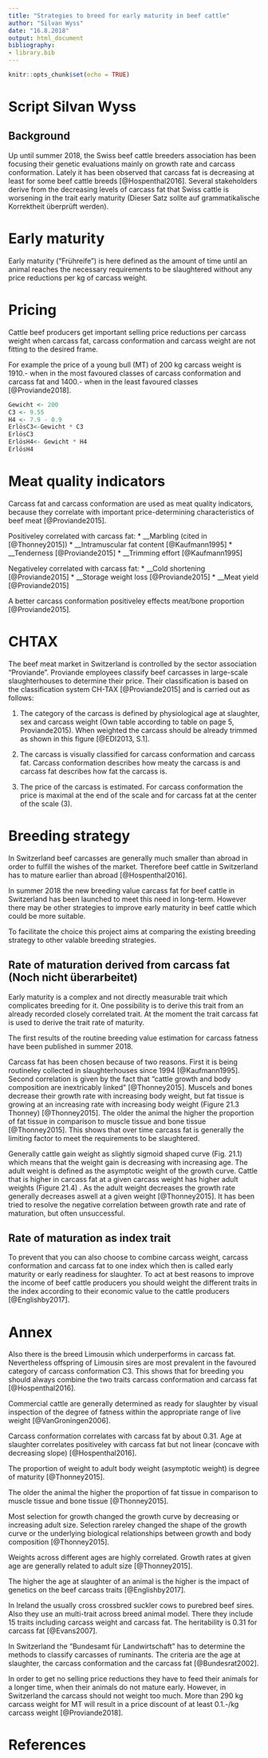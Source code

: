 ```yaml
---
title: "Strategies to breed for early maturity in beef cattle"
author: "Silvan Wyss"
date: "16.8.2018"
output: html_document
bibliography: 
- library.bib
---
```


```r
knitr::opts_chunk$set(echo = TRUE)
```


# Script Silvan Wyss

## Background

Up until summer 2018, the Swiss beef cattle breeders association has been focusing their genetic evaluations mainly on growth rate and carcass conformation. 
Lately it has been observed that carcass fat is decreasing at least for some beef cattle breeds [@Hospenthal2016]. 
Several stakeholders derive from the decreasing levels of carcass fat that Swiss cattle is worsening in the trait early maturity (Dieser Satz sollte auf grammatikalische Korrektheit überprüft werden).

# Early maturity

Early maturity ("Frühreife") is here defined as the amount of time until an animal reaches the necessary requirements to be slaughtered without any price reductions per kg of carcass weight. 

# Pricing

Cattle beef producers get important selling price reductions per carcass weight when carcass fat, carcass conformation and carcass weight are not fitting to the desired frame. 

For example the price of a young bull (MT) of 200 kg carcass weight is 1910.- when in the most favoured classes of carcass conformation and carcass fat and 1400.- when in the least favoured classes [@Proviande2018]. 

```r
Gewicht <- 200
C3 <- 9.55
H4 <- 7.9 - 0.9
ErlösC3<-Gewicht * C3
ErlösC3
ErlösH4<- Gewicht * H4
ErlösH4
```

# Meat quality indicators

Carcass fat and carcass conformation are used as meat quality indicators, because they correlate with important price-determining characteristics of beef meat [@Proviande2015]. 

Positiveley correlated with carcass fat:
* __Marbling (cited in [@Thonney2015])
* __Intramuscular fat content [@Kaufmann1995]
* __Tenderness [@Proviande2015]
* __Trimming effort [@Kaufmann1995]

Negativeley correlated with carcass fat:
* __Cold shortening [@Proviande2015]
* __Storage weight loss [@Proviande2015]
* __Meat yield [@Proviande2015]   

A better carcass conformation positiveley effects meat/bone proportion [@Proviande2015]. 

# CHTAX

The beef meat market in Switzerland is controlled by the sector association "Proviande". Proviande employees classify beef carcasses in large-scale slaughterhouses to determine their price. 
Their classification is based on the classification system CH-TAX [@Proviande2015] and is carried out as follows:

1. The category of the carcass is defined by physiological age at slaughter, sex and carcass weight (Own table according to table on page 5, Proviande2015). 
When weighted the carcass should be already trimmed as shown in this figure [@EDI2013, S.1].

2. The carcass is visually classified for carcass conformation and carcass fat. 
Carcass conformation describes how meaty the carcass is and carcass fat describes how fat the carcass is.

3. The price of the carcass is estimated. For carcass conformation the price is maximal at the end of the scale and for carcass fat at the center of the scale (3).

# Breeding strategy

In Switzerland beef carcasses are generally much smaller than abroad in order to fulfill the wishes of the market. 
Therefore beef cattle in Switzerland has to mature earlier than abroad [@Hospenthal2016]. 

In summer 2018 the new breeding value carcass fat for beef cattle in Switzerland has been launched to meet this need in long-term.
However there may be other strategies to improve early maturity in beef cattle which could be more suitable.

To facilitate the choice this project aims at comparing the existing breeding strategy to other valable breeding strategies.










## Rate of maturation derived from carcass fat (Noch nicht überarbeitet)

Early maturity is a complex and not directly measurable trait which complicates breeding for it. 
One possibility is to derive this trait from an already recorded closely correlated trait. At the moment the trait carcass fat is used to derive the trait rate of maturity.

The first results of the routine breeding value estimation for carcass fatness have been published in summer 2018.

Carcass fat has been chosen because of two reasons. 
First it is being routineley collected in slaughterhouses since 1994 [@Kaufmann1995]. 
Second correlation is given by the fact that "cattle growth and body composition are inextricably linked" [@Thonney2015]. 
Muscels and bones decrease their growth rate with increasing body weight, but fat tissue is growing at an increasing rate with increasing body weight (Figure 21.3 Thonney) [@Thonney2015].
The older the animal the higher the proportion of fat tissue in comparison to muscle tissue and bone tissue [@Thonney2015].
This shows that over time carcass fat is generally the limiting factor to meet the requirements to be slaughtered.

Generally cattle gain weight as slightly sigmoid shaped curve (Fig. 21.1) which means that the weight gain is decreasing with increasing age. 
The adult weight is defined as the asymptotic weight of the growth curve. 
Cattle that is higher in carcass fat at a given carcass weight has higher adult weights (Figure 21.4) . 
As the adult weight decreases the growth rate generally decreases aswell at a given weight [@Thonney2015].
It has been tried to resolve the negative correlation between growth rate and rate of maturation, but often unsuccessful.




## Rate of maturation as index trait

To prevent that you can also choose to combine carcass weight, carcass conformation and carcass fat to one index which then is called early maturity or early readiness for slaughter. 
To act at best reasons to improve the income of beef cattle producers you should weight the different traits in the index according to their economic value to the cattle producers [@Englishby2017].





# Annex

Also there is the breed Limousin which underperforms in carcass fat. 
Nevertheless offspring of Limousin sires are most prevalent in the favoured category of carcass conformation C3. 
This shows that for breeding you should always combine the two traits carcass conformation and carcass fat [@Hospenthal2016]. 

Commercial cattle are generally determined as ready for slaughter by visual inspection of the degree of fatness within the appropriate range of live weight [@VanGroningen2006].

Carcass conformation correlates with carcass fat by about 0.31. 
Age at slaughter correlates positiveley with carcass fat but not linear (concave with decreasing slope) [@Hospenthal2016].

The proportion of weight to adult body weight (asymptotic weight) is degree of maturity [@Thonney2015].

The older the animal the higher the proportion of fat tissue in comparison to muscle tissue and bone tissue [@Thonney2015].

Most selection for growth changed the growth curve by decreasing or increasing adult size. 
Selection rareley changed the shape of the growth curve or the underlying biological relationships between growth and body composition [@Thonney2015].

Weights across different ages are highly correlated. Growth rates at given age are generally related to adult size [@Thonney2015].

The higher the age at slaughter of an animal is the higher is the impact of genetics on the beef carcass traits [@Englishby2017].

In Ireland the usually cross crossbred suckler cows to purebred beef sires. 
Also they use an multi-trait across breed animal model. There they include 15 traits including carcass weight and carcass fat. 
The heritability is 0.31 for carcass fat [@Evans2007].

In Switzerland the "Bundesamt für Landwirtschaft" has to determine the methods to classify carcasses of ruminants. 
The criteria are the age at slaughter, the carcass conformation and the carcass fat [@Bundesrat2002].

In order to get no selling price reductions they have to feed their animals for a longer time, when their animals do not mature early. 
However, in Switzerland the carcass should not weight too much. More than 290 kg carcass weight for MT will result in a price discount of at least 0.1.-/kg carcass weight [@Proviande2018].

# References

